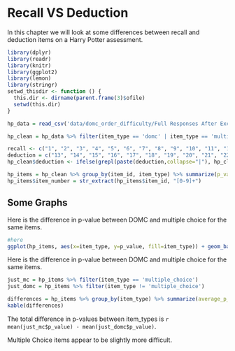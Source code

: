 # Recall VS Deduction

In this chapter we will look at some differences between recall and deduction items on a Harry Potter assessment.

```r
library(dplyr)
library(readr)
library(knitr)
library(ggplot2)
library(lemon)
library(stringr)
setwd_thisdir <- function () {
  this.dir <- dirname(parent.frame(3)$ofile)
  setwd(this.dir)
}

hp_data = read_csv('data/domc_order_difficulty/Full Responses After Exclusions.csv')

hp_clean = hp_data %>% filter(item_type == 'domc' | item_type == 'multiple_choice', item_component_type == 'domc_option' | item_component_type == 'final', !grepl('Survey', hp_data$item_id)) %>% group_by(delivery_id, item_id) %>% mutate(option_order = paste0(option_presented, collapse = ""))

recall <- c("1", "2", "3", "4", "5", "6", "7", "8", "9", "10", "11", "12")
deduction = c("13", "14", "15", "16", "17", "18", "19", "20", "21", "22")
hp_clean$deduction <- ifelse(grepl(paste(deduction,collapse="|"), hp_clean$item_id),1,0)

hp_items = hp_clean %>% group_by(item_id, item_type) %>% summarize(p_value = mean(score), count = n(), deduction = mean(deduction,na.rm=TRUE))
hp_items$item_number = str_extract(hp_items$item_id, "[0-9]+")
```

## Some Graphs

Here is the difference in p-value between DOMC and multiple choice for the same items.

```r

#here
ggplot(hp_items, aes(x=item_type, y=p_value, fill=item_type)) + geom_bar(stat="identity")  + facet_wrap(~item_number)

```

Here is the difference in p-value between DOMC and multiple choice for the same items.

```r
just_mc = hp_items %>% filter(item_type == 'multiple_choice')
just_domc = hp_items %>% filter(item_type != 'multiple_choice')

differences = hp_items %>% group_by(item_type) %>% summarize(average_p_value = mean(p_value, na.rm=TRUE))
kable(differences)

```

The total difference in p-values between item_types is `r mean(just_mc$p_value) - mean(just_domc$p_value)`.

Multiple Choice items appear to be slightly more difficult.